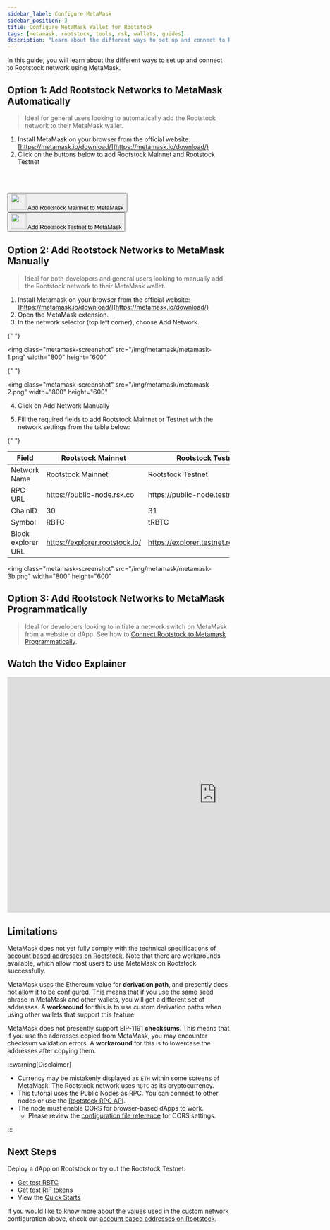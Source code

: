 ```yaml
---
sidebar_label: Configure MetaMask
sidebar_position: 3
title: Configure MetaMask Wallet for Rootstock
tags: [metamask, rootstock, tools, rsk, wallets, guides]
description: "Learn about the different ways to set up and connect to Rootstock networks using a MetaMask Wallet"
---
```



In this guide, you will learn about the different ways to set up and connect to Rootstock network using MetaMask.

## Option 1: Add Rootstock Networks to MetaMask Automatically

> Ideal for general users looking to automatically add the Rootstock network to their MetaMask wallet.

1. Install MetaMask on your browser from the official website: [https://metamask.io/download/](https://metamask.io/download/)
2. Click on the buttons below to add Rootstock Mainnet and Rootstock Testnet

<WrappedAddNetworkButtons />

<br></br>
<div class="container" style={{ textAlign: "center" }}>
  <div class="row">
    <div class="col col--6" style={{ marginBottom: 15 + "px" }}>
      <div class="col-demo">
        <button id="add-network-button-mainnet" class="btn">
          <span class>
            <div class="flex items-center text-10 px-1">
              <img class="mr-1" width="35" src="/img/metamask/metamask.svg"></img>
              Add Rootstock Mainnet to MetaMask
            </div>
          </span>
        </button>
      </div>
    </div>
    <div class="col col--6" style={{ marginBottom: 15 + "px" }}>
      <div class="col-demo">
        <button id="add-network-button-testnet" class="btn">
          <span class>
            <div class="flex items-center text-10 px-1">
              <img class="mr-1" width="35" src="/img/metamask/metamask.svg"></img>
              Add Rootstock Testnet to MetaMask
            </div>
          </span>
        </button>
      </div>
    </div>
  </div>
</div>

## Option 2: Add Rootstock Networks to MetaMask Manually

> Ideal for both developers and general users looking to manually add the Rootstock network to their MetaMask wallet.

1. Install Metamask on your browser from the official website: [https://metamask.io/download/](https://metamask.io/download/)
2. Open the MetaMask extension.
3. In the network selector (top left corner), choose Add Network.

{" "}

<img
  class="metamask-screenshot"
  src="/img/metamask/metamask-1.png"
  width="800"
  height="600"
></img>

{" "}

<img
  class="metamask-screenshot"
  src="/img/metamask/metamask-2.png"
  width="800"
  height="600"
></img>

4. Click on Add Network Manually

5. Fill the required fields to add Rootstock Mainnet or Testnet with the network settings from the table below:

{" "}

<table class="table">
  <thead>
    <tr>
      <th scope="col">Field</th>
      <th scope="col">Rootstock Mainnet</th>
      <th scope="col">Rootstock Testnet</th>
    </tr>
  </thead>
  <tbody>
    <tr>
      <td>Network Name</td>
      <td>Rootstock Mainnet</td>
      <td>Rootstock Testnet</td>
    </tr>
    <tr>
      <td>RPC URL</td>
      <td>https://public-node.rsk.co</td>
      <td>https://public-node.testnet.rsk.co</td>
    </tr>
    <tr>
      <td>ChainID</td>
      <td>30</td>
      <td>31</td>
    </tr>
    <tr>
      <td>Symbol</td>
      <td>RBTC</td>
      <td>tRBTC</td>
    </tr>
    <tr>
      <td>Block explorer URL</td>
      <td>
        <a href="https://explorer.rootstock.io/" target="_blank">
          https://explorer.rootstock.io/
        </a>
      </td>
      <td>
        <a href="https://explorer.testnet.rootstock.io/" target="_blank">
          https://explorer.testnet.rootstock.io/
        </a>
      </td>
    </tr>
  </tbody>
</table>

<img
  class="metamask-screenshot"
  src="/img/metamask/metamask-3b.png"
  width="800"
  height="600"
></img>

## Option 3: Add Rootstock Networks to MetaMask Programmatically

> Ideal for developers looking to initiate a network switch on MetaMask from a website or dApp.
> See how to [Connect Rootstock to Metamask Programmatically](/resources/tutorials/rootstock-metamask/).

## Watch the Video Explainer

<div class="video-container">
  <iframe
    width="949"
    height="534"
    src="https://youtube.com/embed/VyPewQoWhn0"
    frameborder="0"
    allow="accelerometer; autoplay; encrypted-media; gyroscope; picture-in-picture"
    allowfullscreen
  ></iframe>
</div>

## Limitations

MetaMask does not yet fully comply with the technical specifications
of [account based addresses on Rootstock](/concepts/account-based-addresses/).
Note that there are workarounds available,
which allow most users to use MetaMask on Rootstock successfully.

MetaMask uses the Ethereum value for **derivation path**,
and presently does not allow it to be configured.
This means that if you use the same seed phrase in MetaMask and other wallets,
you will get a different set of addresses.
A **workaround** for this is to use custom derivation paths
when using other wallets that support this feature.

MetaMask does not presently support EIP-1191 **checksums**.
This means that if you use the addresses copied from MetaMask,
you may encounter checksum validation errors.
A **workaround** for this is to lowercase the addresses after copying them.

:::warning[Disclaimer]

- Currency may be mistakenly displayed as `ETH` within some screens of MetaMask.
  The Rootstock network uses `RBTC` as its cryptocurrency.
- This tutorial uses the Public Nodes as RPC. You can connect to other nodes or use the [Rootstock RPC API](/developers/rpc-api/).
- The node must enable CORS for browser-based dApps to work.
  - Please review the [configuration file reference](/node-operators/setup/configuration/) for CORS settings.

:::

## Next Steps

Deploy a dApp on Rootstock or try out the Rootstock Testnet:

- [Get test RBTC](https://faucet.rootstock.io)
- [Get test RIF tokens](https://faucet.rifos.org)
- View the [Quick Starts](/developers/quickstart/)

If you would like to know more about the values used in the
custom network configuration above, check out
[account based addresses on Rootstock](/concepts/account-based-addresses/).
